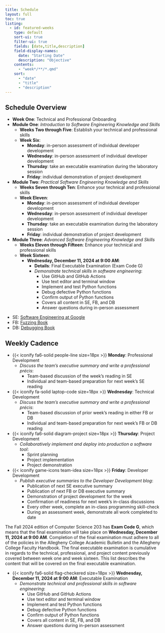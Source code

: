 ```yaml
---
title: Schedule
layout: full
toc: true
listing:
  - id: featured-weeks
    type: default
    sort-ui: true
    filter-ui: true
    fields: [date,title,description]
    field-display-names:
      date: "Starting Date"
      description: "Objective"
    contents:
      - "week*/**/*.qmd"
    sort:
      - "date"
      - "title"
      - "description"
---
```


## Schedule Overview

- **Week One**: Technical and Professional Onboarding
- **Module One**: *Introduction to Software Engineering Knowledge and Skills*
    - **Weeks Two through Five**: Establish your technical and professional skills
    - **Week Six**:
      - **Monday**: in-person assessment of individual developer development
      - **Wednesday**: in-person assessment of individual developer development
      - **Thursday**: take an executable examination during the laboratory session
      - **Friday**: individual demonstration of project development
- **Module Two**: *Practical Software Engineering Knowledge and Skills*
    - **Weeks Seven through Ten**: Enhance your technical and professional skills
    - **Week Eleven**:
      - **Monday**: in-person assessment of individual developer development
      - **Wednesday**: in-person assessment of individual developer development
      - **Thursday**: take an executable examination during the laboratory session
      - **Friday**: individual demonstration of project development
- **Module Three**: *Advanced Software Engineering Knowledge and Skills*
    - **Weeks Eleven through Fifteen**: Enhance your technical and professional skills
    - **Week Sixteen**:
      - **Wednesday, December 11, 2024 at 9:00 AM**:
        - **Details**: Final Executable Examination (Exam Code G)
        - *Demonstrate technical skills in software engineering*:
          - Use GitHub and GitHub Actions
          - Use text editor and terminal window
          - Implement and test Python functions
          - Debug defective Python functions
          - Confirm output of Python functions
          - Covers all content in SE, FB, and DB
          - Answer questions during in-person assessment

::: {.callout-note appearance="minimal" title="Textbook Abbreviations" collapse="false"}

- SE: [Software Engineering at Google](https://abseil.io/resources/swe-book)
- FB: [Fuzzing Book](https://www.fuzzingbook.org/)
- DB: [Debugging Book](https://www.debuggingbook.org/)

:::

## Weekly Cadence

- {{< iconify fa6-solid people-line size=18px >}} **Monday**: Professional Development
  - *Discuss the team's executive summary and write a professional précis*:
    - Team-based discussion of the week's reading in SE
    - Individual and team-based preparation for next week's SE reading
- {{< iconify fa-solid laptop-code size=18px >}} **Wednesday**: Technical Development
  - *Discuss the team's executive summary and write a professional précis*:
    - Team-based discussion of prior week's reading in either FB or DB
    - Individual and team-based preparation for next week's FB or DB reading
- {{< iconify fa6-solid diagram-project size=18px >}} **Thursday**: Project Development
  - *Collaboratively implement and deploy into production a software tool*:
    - Sprint planning
    - Project implementation
    - Project demonstration
- {{< iconify game-icons team-idea size=18px >}} **Friday**: Developer Development
    - *Publish executive summaries to the Developer Development blog*:
        - Publication of next SE executive summary
        - Publication of next FB or DB executive summary
        - Demonstration of project development for the week
        - Confirmation of readiness for next week's in-class discussions
        - Every other week, complete an in-class programming skill-check
        - During an assessment week, demonstrate all work completed to date

::: {.callout-note appearance="minimal" title="Assessment Reminder" collapse="false"}

The Fall 2024 edition of Computer Science 203 has **Exam Code G**, which means
that the final examination will take place on **Wednesday, December 11, 2024 at
9:00 AM**. Completion of the final examination must adhere to all of the
policies in the Allegheny College Academic Bulletin and the Allegheny College
Faculty Handbook. The final executable examination is cumulative in regards to
the technical, professional, and project content previously covered between
week one and week sixteen. This list describes the content that will be covered
on the final executable examination.

- {{< iconify fa6-solid flag-checkered size=18px >}} **Wednesday, December 11, 2024 at 9:00 AM**: Executable Examination
  - *Demonstrate technical and professional skills in software engineering*:
    - Use GitHub and GitHub Actions
    - Use text editor and terminal window
    - Implement and test Python functions
    - Debug defective Python functions
    - Confirm output of Python functions
    - Covers all content in SE, FB, and DB
    - Answer questions during in-person assessment

:::

<!---->
<!-- ## Weekly Schedule -->
<!---->
<!-- :::{#featured-weeks} -->
<!-- ::: -->

